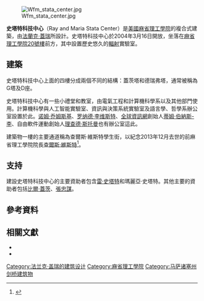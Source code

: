 [[Image:Wfm_stata_center.jpg|thumb]]

'''史塔特科技中心'''（Ray and Maria Stata Center）是[[美國|美國]][[麻省理工學院|麻省理工學院]]的複合式建築，由[[法蘭克·蓋瑞|法蘭克·蓋瑞]]所設計。史塔特科技中心於2004年3月16日開放，坐落在[[麻省理工學院20號樓|麻省理工學院20號樓]]前方，其中設置歷史悠久的[[輻射|輻射]]實驗室。

==建築==
史塔特科技中心上面的四樓分成兩個不同的結構：蓋茨塔和德瑞弗塔，通常被稱為G塔及D座。

史塔特科技中心有一些小禮堂和教室，由電氣工程和計算機科學系以及其他部門使用。計算機科學與人工智能實驗室、資訊與決策系統實驗室及語言學、哲學系辦公室設置於此。[[诺姆·乔姆斯基|诺姆·乔姆斯基]]、[[罗纳德·李维斯特|罗纳德·李维斯特]]、[[全球資訊網|全球資訊網]]創始人[[蒂姆·伯納斯-李|蒂姆·伯納斯-李]]、自由軟件運動創始人[[理查德·斯托曼|理查德·斯托曼]]也有辦公室這此。

建築物一樓的主要通道稱為查爾斯·維斯特學生街，以紀念2013年12月去世的前麻省理工學院院長[[查爾斯·維斯特|查爾斯·維斯特]]<ref name=Chandler>{{cite news|last=Chandler|first=David L.|title=MIT community celebrates the life of Charles M. Vest|url=http://newsoffice.mit.edu/2014/mit-community-celebrates-the-life-of-charles-m-vest-0307|accessdate=2014-05-17|newspaper=MIT News|date=March 7, 2014|archive-date=2015-06-12|archive-url=https://web.archive.org/web/20150612115211/http://newsoffice.mit.edu/2014/mit-community-celebrates-the-life-of-charles-m-vest-0307|dead-url=no}}</ref>。

==支持==
建設史塔特科技中心的主要資助者包含[[雷·史塔特|雷·史塔特]]和瑪麗亞·史塔特。其他主要的資助者包括[[比爾·蓋茨|比爾·蓋茨]]、[[張忠謀|張忠謀]]。

==參考資料==
{{Reflist|30em}}

==相關文獻==
* {{cite book |first=Nancy E.|last=Joyce|others=afterword by William J. Mitchell, photography by Richard Sobol |title=Building Stata: The Design and Construction of Frank O. Gehry's Stata Center at MIT|publisher=[[The_MIT_Press|The MIT Press]] |location=Cambridge, Massachusetts|year=2004
|isbn=978-0-262-60061-3}}
* {{cite book | first=William J.| last=Mitchell| title=Imagining MIT: Designing a Campus for the Twenty-First Century | year=2007 | publisher=[[The_MIT_Press|The MIT Press]]|location=Cambridge, Massachusetts | isbn=978-0-262-13479-8}}

{{Frank Gehry}}
[[Category:法兰克·盖瑞的建筑设计|Category:法兰克·盖瑞的建筑设计]]
[[Category:麻省理工學院|Category:麻省理工學院]]
[[Category:马萨诸塞州剑桥建筑物|Category:马萨诸塞州剑桥建筑物]]